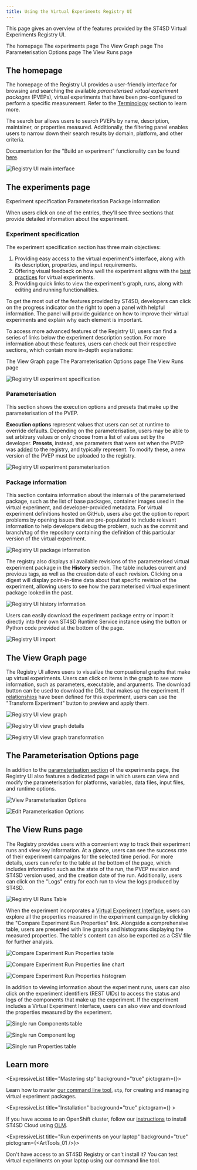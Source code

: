 ```yaml
---
title: Using the Virtual Experiments Registry UI
---
```



<!--

  Copyright IBM Inc. All Rights Reserved.
  SPDX-License-Identifier: Apache-2.0

-->

<PageDescription>

This page gives an overview of the features provided by the ST4SD Virtual
Experiments Registry UI.

</PageDescription>

<AnchorLinks>
  <AnchorLink>The homepage</AnchorLink>
  <AnchorLink>The experiments page</AnchorLink>
  <AnchorLink>The View Graph page</AnchorLink>
  <AnchorLink>The Parameterisation Options page</AnchorLink>
  <AnchorLink>The View Runs page</AnchorLink>
</AnchorLinks>

## The homepage

The homepage of the Registry UI provides a user-friendly interface for browsing
and searching the available _parameterised virtual experiment packages_ (PVEPs),
virtual experiments that have been pre-configured to perform a specific
measurement. Refer to the [Terminology](/concepts#terminology) section to learn
more.

The search bar allows users to search PVEPs by name, description, maintainer, or
properties measured. Additionally, the filtering panel enables users to narrow
down their search results by domain, platform, and other criteria.

<InlineNotification>

Documentation for the "Build an experiment" functionality can be found
[here](/build-experiments-registry-ui).

</InlineNotification>

<Accordion>

  <AccordionItem title="View Screenshot">

![Registry UI main interface](../assets/images/using-the-ve-registry-ui/ve-registry-ui-main.png)

  </AccordionItem>

</Accordion>

## The experiments page

<AnchorLinks small>
  <AnchorLink>Experiment specification</AnchorLink>
  <AnchorLink>Parameterisation</AnchorLink>
  <AnchorLink>Package information</AnchorLink>
</AnchorLinks>

When users click on one of the entries, they'll see three sections that provide
detailed information about the experiment.

### Experiment specification

The experiment specification section has three main objectives:

1. Providing easy access to the virtual experiment's interface, along with its
   description, properties, and input requirements.
2. Offering visual feedback on how well the experiment aligns with the
   [best practices](/virtual-experiment-developer-best-practices) for virtual
   experiments.
3. Providing quick links to view the experiment's graph, runs, along with
   editing and running functionalities.

To get the most out of the features provided by ST4SD, developers can click on
the progress indicator on the right to open a panel with helpful information.
The panel will provide guidance on how to improve their virtual experiments and
explain why each element is important.

To access more advanced features of the Registry UI, users can find a series of
links below the experiment description section. For more information about these
features, users can check out their respective sections, which contain more
in-depth explanations:

<AnchorLinks small>
  <AnchorLink>The View Graph page</AnchorLink>
  <AnchorLink>The Parameterisation Options page</AnchorLink>
  <AnchorLink>The View Runs page</AnchorLink>
</AnchorLinks>

<Accordion>

  <AccordionItem title="View Screenshot">

![Registry UI experiment specification](../assets/images/using-the-ve-registry-ui/ve-registry-ui-experiment-specification.png)

  </AccordionItem>

</Accordion>

### Parameterisation

This section shows the execution options and presets that make up the
parameterisation of the PVEP.

**Execution options** represent values that users can set at runtime to override
defaults. Depending on the parameterisation, users may be able to set arbitrary
values or only choose from a list of values set by the developer. **Presets**,
instead, are parameters that were set when the PVEP was
[added](/creating-a-parameterised-package) to the registry, and typically
represent. To modify these, a new version of the PVEP must be uploaded to the
registry.

<Accordion>

  <AccordionItem title="View Screenshot">

![Registry UI experiment parameterisation](../assets/images/using-the-ve-registry-ui/ve-registry-ui-experiment-parameterisation.png)

  </AccordionItem>

</Accordion>

### Package information

This section contains information about the internals of the parameterised
package, such as the list of base packages, container images used in the virtual
experiment, and developer-provided metadata. For virtual experiment definitions
hosted on GitHub, users also get the option to report problems by opening issues
that are pre-populated to include relevant information to help developers debug
the problem, such as the commit and branch/tag of the repository containing the
definition of this particular version of the virtual experiment.

<Accordion>

  <AccordionItem title="View Screenshot">

![Registry UI package information](../assets/images/using-the-ve-registry-ui/ve-registry-ui-package-information.png)

  </AccordionItem>

</Accordion>

The registry also displays all available revisions of the parameterised virtual
experiment package in the **History** section. The table includes current and
previous tags, as well as the creation date of each revision. Clicking on a
digest will display point-in-time data about that specific revision of the
experiment, allowing users to see how the parameterised virtual experiment
package looked in the past.

<Accordion>

  <AccordionItem title="View Screenshot">

![Registry UI history information](../assets/images/using-the-ve-registry-ui/ve-registry-ui-history.png)

  </AccordionItem>

</Accordion>

Users can easily download the experiment package entry or import it directly
into their own ST4SD Runtime Service instance using the button or Python code
provided at the bottom of the page.

<Accordion>

  <AccordionItem title="View Screenshot">

![Registry UI import](../assets/images/using-the-ve-registry-ui/ve-registry-ui-import.png)

  </AccordionItem>

</Accordion>

## The View Graph page

The Registry UI allows users to visualize the compuational graphs that make up
virtual experiments. Users can click on items in the graph to see more
information, such as parameters, executable, and arguments. The download button
can be used to download the DSL that makes up the experiment. If
[relationships](/using-graph-relationships) have been defined for this
experiment, users can use the "Transform Experiment" button to preview and apply
them.

<Accordion>

  <AccordionItem title="View Screenshots">

<ImageGallery>
<ImageGalleryImage alt="View Graph UI" title="View Graph UI" col={4}>

![Registry UI view graph](../assets/images/using-the-ve-registry-ui/ve-registry-ui-view-graph.png)

</ImageGalleryImage>

<ImageGalleryImage  alt="View Graph UI details" title="View Graph UI details" col={4}>

![Registry UI view graph details](../assets/images/using-the-ve-registry-ui/ve-registry-ui-view-graph-details.png)

</ImageGalleryImage>

<ImageGalleryImage  alt="View Graph Apply Transformation" title="View Graph Apply Transformation" col={4}>

![Registry UI view graph transformation](../assets/images/using-the-ve-registry-ui/ve-registry-ui-view-graph-transformation.png)

</ImageGalleryImage>

</ImageGallery>

  </AccordionItem>

</Accordion>

## The Parameterisation Options page

In addition to the [parameterisation section](#parameterisation) of the
experiments page, the Registry UI also features a dedicated page in which users
can view and modify the parameterisation for platforms, variables, data files,
input files, and runtime options.

<Accordion>

  <AccordionItem title="View Screenshots">

<ImageGallery>
<ImageGalleryImage alt="View Parameterisation Options" title="View Parameterisation Options" col={4}>

![View Parameterisation Options](../assets/images/using-the-ve-registry-ui/ve-registry-ui-parameterisation-viewing.png)

</ImageGalleryImage>

<ImageGalleryImage alt="Edit Parameterisation Options" title="Edit Parameterisation Options" col={4}>

![Edit Parameterisation Options](../assets/images/using-the-ve-registry-ui/ve-registry-ui-parameterisation-editing.png)

</ImageGalleryImage>

</ImageGallery>

  </AccordionItem>

</Accordion>

## The View Runs page

The Registry provides users with a convenient way to track their experiment runs
and view key information. At a glance, users can see the success rate of their
experiment campaigns for the selected time period. For more details, users can
refer to the table at the bottom of the page, which includes information such as
the state of the run, the PVEP revision and ST4SD version used, and the creation
date of the run. Additionally, users can click on the "Logs" entry for each run
to view the logs produced by ST4SD.

<Accordion>

  <AccordionItem title="View Screenshot">

![Registry UI Runs Table](../assets/images/using-the-ve-registry-ui/ve-registry-ui-view-runs-table.png)

  </AccordionItem>

</Accordion>

When the experiment incorporates a
[Virtual Experiment Interface](/writing-a-virtual-experiment-interface/), users
can explore all the properties measured in the experiment campaign by clicking
the "Compare Experiment Run Properties" link. Alongside a comprehensive table,
users are presented with line graphs and histograms displaying the measured
properties. The table's content can also be exported as a CSV file for further
analysis.

<Accordion>

  <AccordionItem title="View Screenshots">

<ImageGallery>
<ImageGalleryImage alt="Compare Experiment Run Properties table" title="Compare Experiment Run Properties table" col={4}>

![Compare Experiment Run Properties table](../assets/images/using-the-ve-registry-ui/ve-registry-ui-view-runs-table-properties-table.png)

</ImageGalleryImage>

<ImageGalleryImage alt="Compare Experiment Run Properties line chart" title="Compare Experiment Run Properties line chart" col={4}>

![Compare Experiment Run Properties line chart](../assets/images/using-the-ve-registry-ui/ve-registry-ui-view-runs-table-properties-table-line-chart.png)

</ImageGalleryImage>

<ImageGalleryImage alt="Compare Experiment Run Properties histogram" title="Compare Experiment Run Properties histogram" col={4}>

![Compare Experiment Run Properties histogram](../assets/images/using-the-ve-registry-ui/ve-registry-ui-view-runs-table-properties-table-histogram.png)

</ImageGalleryImage>

</ImageGallery>

  </AccordionItem>

</Accordion>

In addition to viewing information about the experiment runs, users can also
click on the experiment identifiers (REST UIDs) to access the status and logs of
the components that make up the experiment. If the experiment includes a Virtual
Experiment Interface, users can also view and download the properties measured
by the experiment.

<Accordion>

  <AccordionItem title="View Screenshots">

<ImageGallery>
<ImageGalleryImage alt="Single run Components table" title="Single run Components table" col={4}>

![Single run Components table](../assets/images/using-the-ve-registry-ui/ve-registry-ui-view-runs-table-single-run-table.png)

</ImageGalleryImage>

<ImageGalleryImage alt="Single run Component log" title="Single run Component log" col={4}>

![Single run Component log](../assets/images/using-the-ve-registry-ui/ve-registry-ui-view-runs-table-single-run-component-log.png)

</ImageGalleryImage>

<ImageGalleryImage alt="Single run Properties table" title="Single run Properties table" col={4}>

![Single run Properties table](../assets/images/using-the-ve-registry-ui/ve-registry-ui-view-runs-table-single-run-properties.png)

</ImageGalleryImage>

</ImageGallery>

  </AccordionItem>

</Accordion>

## Learn more

<div className="expressive-content-list-group">

  <ExpressiveList 
    title="Mastering stp"
    background="true"
    pictogram={<Tools />}>

Learn how to master [our command line tool](/stp), `stp`, for creating and
managing virtual experiment packages.

  </ExpressiveList>

  <ExpressiveList
    title="Installation"
    background="true"
    pictogram={<Kubernetes />}
    >

If you have access to an OpenShift cluster, follow our
[instructions](/installation#install-on-kubernetes-and-openshift) to install
ST4SD Cloud using <a href="https://olm.operatorframework.io/">OLM</a>.

  </ExpressiveList>

  <ExpressiveList
    title="Run experiments on your laptop"
    background="true"
    pictogram={<ArtTools_01 />}>

Don't have access to an ST4SD Registry or can't install it? You can test virtual
experiments on your laptop using our command line tool.

  </ExpressiveList>

</div>

